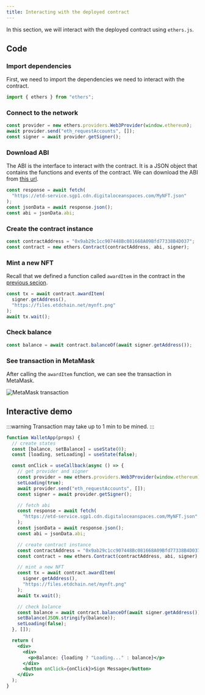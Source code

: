 ```yaml
---
title: Interacting with the deployed contract
---
```


In this section, we will interact with the deployed contract using `ethers.js`.

## Code

### Import dependencies

First, we need to import the dependencies we need to interact with the contract.

```typescript
import { ethers } from "ethers";
```

### Connect to the network

```typescript
const provider = new ethers.providers.Web3Provider(window.ethereum);
await provider.send("eth_requestAccounts", []);
const signer = await provider.getSigner();
```

### Download ABI

The ABI is the interface to interact with the contract.
It is a JSON object that contains the functions and events of the contract.
We can download the ABI from [this url](https://etd-service.sgp1.cdn.digitaloceanspaces.com/MyNFT.json).

```typescript
const response = await fetch(
  "https://etd-service.sgp1.cdn.digitaloceanspaces.com/MyNFT.json"
);
const jsonData = await response.json();
const abi = jsonData.abi;
```

### Create the contract instance

```typescript
const contractAddress = "0x9ab29c1cc907448Bc081668A09Bfd77338B4D037";
const contract = new ethers.Contract(contractAddress, abi, signer);
```

### Mint a new NFT

Recall that we defined a function called `awardItem` in the contract in the [previous secion](/Chapter5/creating-an-nft#creating-the-mint-function).

```typescript
const tx = await contract.awardItem(
  signer.getAddress(),
  "https://files.etdchain.net/mynft.png"
);
await tx.wait();
```

### Check balance

```typescript
const balance = await contract.balanceOf(await signer.getAddress());
```

### See transaction in MetaMask

After calling the `awardItem` function, we can see the transaction in MetaMask.

![MetaMask transaction](./images/metamask.png)

## Interactive demo

:::warning
Transaction may take up to 1 min to be mined.
:::

```jsx live
function WalletApp(props) {
  // create states
  const [balance, setBalance] = useState(0);
  const [loading, setLoading] = useState(false);

  const onClick = useCallback(async () => {
    // get provider and signer
    const provider = new ethers.providers.Web3Provider(window.ethereum);
    setLoading(true);
    await provider.send("eth_requestAccounts", []);
    const signer = await provider.getSigner();

    // fetch abi
    const response = await fetch(
      "https://etd-service.sgp1.cdn.digitaloceanspaces.com/MyNFT.json"
    );
    const jsonData = await response.json();
    const abi = jsonData.abi;

    // create contract instance
    const contractAddress = "0x9ab29c1cc907448Bc081668A09Bfd77338B4D037";
    const contract = new ethers.Contract(contractAddress, abi, signer);

    // mint a new NFT
    const tx = await contract.awardItem(
      signer.getAddress(),
      "https://files.etdchain.net/mynft.png"
    );
    await tx.wait();

    // check balance
    const balance = await contract.balanceOf(await signer.getAddress());
    setBalance(JSON.stringify(balance));
    setLoading(false);
  }, []);

  return (
    <div>
      <div>
        <p>Balance: {loading ? "Loading..." : balance}</p>
      </div>
      <button onClick={onClick}>Sign Message</button>
    </div>
  );
}
```
